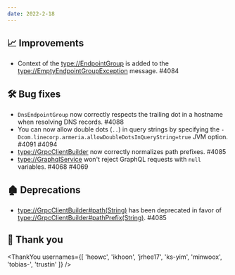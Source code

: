 ```yaml
---
date: 2022-2-18
---
```


## 📈 Improvements

- Context of the <type://EndpointGroup> is added to the <type://EmptyEndpointGroupException> message. #4084

## 🛠️ Bug fixes

- `DnsEndpointGroup` now correctly respects the trailing dot in a hostname when resolving DNS records. #4088
- You can now allow double dots (`..`) in query strings by specifying the
  `-Dcom.linecorp.armeria.allowDoubleDotsInQueryString=true` JVM option. #4091 #4094
- <type://GrpcClientBuilder> now correctly normalizes path prefixes. #4085
- <type://GraphqlService> won't reject GraphQL requests with `null` variables. #4068 #4069

## 🏚️ Deprecations

- <type://GrpcClientBuilder#path(String)> has been deprecated in favor of <type://GrpcClientBuilder#pathPrefix(String)>. #4085

## 🙇 Thank you

<ThankYou usernames={[
  'heowc',
  'ikhoon',
  'jrhee17',
  'ks-yim',
  'minwoox',
  'tobias-',
  'trustin'
]} />
